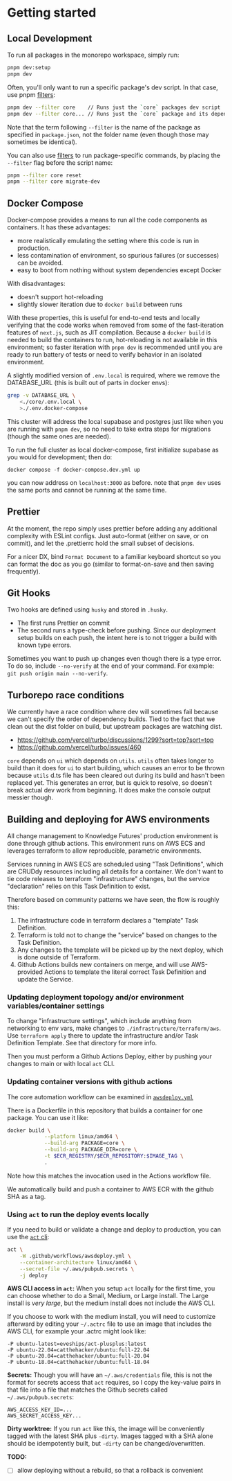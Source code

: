 # Getting started

## Local Development

To run all packages in the monorepo workspace, simply run:

```sh
pnpm dev:setup
pnpm dev
```

Often, you'll only want to run a specific package's dev script. In that case, use pnpm [filters](https://pnpm.io/filtering):

```sh
pnpm dev --filter core    // Runs just the `core` packages dev script
pnpm dev --filter core... // Runs just the `core` package and its dependencies dev scripts
```

Note that the term following `--filter` is the name of the package as specified in `package.json`, not the folder name (even though those may sometimes be identical).

You can also use [filters](https://pnpm.io/filtering) to run package-specific commands, by placing the `--filter` flag before the script name:

```sh
pnpm --filter core reset
pnpm --filter core migrate-dev
```

## Docker Compose

Docker-compose provides a means to run all the code components as containers. It has these advantages:

- more realistically emulating the setting where this code is run in production.
- less contamination of environment, so spurious failures (or successes) can be avoided.
- easy to boot from nothing without system dependencies except Docker

With disadvantages:

- doesn't support hot-reloading
- slightly slower iteration due to `docker build` between runs

With these properties, this is useful for end-to-end tests and locally verifying that the code works when removed from some of the fast-iteration features of `next.js`, such as
JIT compilation. Because a `docker build` is needed to build the containers to run, hot-reloading is not available in this environment; so faster iteration
with `pnpm dev` is recommended until you are ready to run battery of tests or need to verify behavior in an isolated environment.

A slightly modified version of `.env.local` is required, where we remove the DATABASE_URL (this is built out of parts in docker envs):

```sh
grep -v DATABASE_URL \
    <./core/.env.local \
    >./.env.docker-compose
```

This cluster will address the local supabase and postgres just like when you are running with `pnpm dev`, so no need to take extra steps for migrations (though the same ones are needed).

To run the full cluster as local docker-compose, first initialize supabase as you would for development; then do:

```
docker compose -f docker-compose.dev.yml up
```

you can now address on `localhost:3000` as before. note that `pnpm dev` uses the same ports and cannot be running at the same time.

## Prettier

At the moment, the repo simply uses prettier before adding any additional complexity with ESLint configs. Just auto-format (either on save, or on commit), and let the .prettierrc hold the small subset of decisions.

For a nicer DX, bind `Format Document` to a familiar keyboard shortcut so you can format the doc as you go (similar to format-on-save and then saving frequently).

## Git Hooks

Two hooks are defined using `husky` and stored in `.husky`.

- The first runs Prettier on commit
- The second runs a type-check before pushing. Since our deployment setup builds on each push, the intent here is to not trigger a build with known type errors.

Sometimes you want to push up changes even though there is a type error. To do so, include `--no-verify` at the end of your command. For example: `git push origin main --no-verify`.

## Turborepo race conditions

We currently have a race condition where dev will sometimes fail because we can't specify the order of dependency builds. Tied to the fact that we clean out the dist folder on build, but upstream packages are watching dist.

- https://github.com/vercel/turbo/discussions/1299?sort=top?sort=top
- https://github.com/vercel/turbo/issues/460

`core` depends on `ui` which depends on `utils`. `utils` often takes longer to build than it does for `ui` to start building, which causes an error to be thrown because `utils` d.ts file has been cleared out during its build and hasn't been replaced yet. This generates an error, but is quick to resolve, so doesn't break actual dev work from beginning. It does make the console output messier though.

## Building and deploying for AWS environments

All change management to Knowledge Futures' production environment is done through github actions.
This environment runs on AWS ECS and leverages terraform to allow reproducible, parametric environments.

Services running in AWS ECS are scheduled using "Task Definitions", which are CRUDdy resources
including all details for a container. We don't want to tie code releases to terraform "infrastructure" changes,
but the service "declaration" relies on this Task Definition to exist.

Therefore based on community patterns we have seen, the flow is roughly this:

1. The infrastructure code in terraform declares a "template" Task Definition.
2. Terraform is told not to change the "service" based on changes to the Task Definition.
3. Any changes to the template will be picked up by the next deploy, which is done outside of Terraform.
4. Github Actions builds new containers on merge, and will use AWS-provided Actions to template the literal correct Task Definition and update the Service.

### Updating deployment topology and/or environment variables/container settings

To change "infrastructure settings", which include anything from networking to env vars,
make changes to `./infrastructure/terraform/aws`. Use `terraform apply` there to update
the infrastructure and/or Task Definition Template. See that directory for more info.

Then you must perform a Github Actions Deploy, either by pushing your changes to main or
with local `act` CLI.

### Updating container versions with github actions

The core automation workflow can be examined in [`awsdeploy.yml`](./.github/workflows/awsdeploy.yml)

There is a Dockerfile in this repository that builds a container for one package. You can use it like:

```sh
docker build \
            --platform linux/amd64 \
            --build-arg PACKAGE=core \
            --build-arg PACKAGE_DIR=core \
            -t $ECR_REGISTRY/$ECR_REPOSITORY:$IMAGE_TAG \
            .
```

Note how this matches the invocation used in the Actions workflow file.

We automatically build and push a container to AWS ECR with the github SHA as a tag.

### Using `act` to run the deploy events locally

If you need to build or validate a change and deploy to production, you can use the [`act` cli](https://github.com/nektos/act):

```sh
act \
    -W .github/workflows/awsdeploy.yml \
    --container-architecture linux/amd64 \
    --secret-file ~/.aws/pubpub.secrets \
    -j deploy
```

**AWS CLI access in `act`:**
When you setup `act` locally for the first time, you can choose whether to do a Small, Medium, or Large install.
The Large install is _very large_, but the medium install does not include the AWS CLI.

If you choose to work with the medium install, you will need to customize afterward by editing your `~/.actrc` file
to use an image that includes the AWS CLI, for example your .actrc might look like:

```filename=.actrc
-P ubuntu-latest=eveships/act-plusplus:latest
-P ubuntu-22.04=catthehacker/ubuntu:full-22.04
-P ubuntu-20.04=catthehacker/ubuntu:full-20.04
-P ubuntu-18.04=catthehacker/ubuntu:full-18.04
```

**Secrets:** Though you will have an `~/.aws/credentials` file, this is not the format for secrets access that
`act` requires, so I copy the key-value pairs in that file into a file that matches the Github
secrets called `~/.aws/pubpub.secrets`:

```
AWS_ACCESS_KEY_ID=...
AWS_SECRET_ACCESS_KEY...
```

**Dirty worktree:** If you run `act` like this, the image will be conveniently tagged with the latest SHA plus `-dirty`.
Images tagged with a SHA alone should be idempotently built, but `-dirty` can be changed/overwritten.

**TODO:**

- [ ] allow deploying without a rebuild, so that a rollback is convenient
